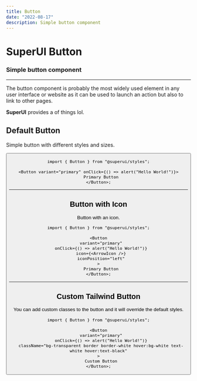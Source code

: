 ```yaml
---
title: Button
date: "2022-08-17"
description: Simple button component
---
```


# SuperUI Button

### Simple button component

<hr className="pb-4" />

The button component is probably the most widely used element in any user interface or website as it can be used to launch an action but also to link to other pages.

**SuperUI** provides a of things lol.

## Default Button

Simple button with different styles and sizes.

<Button />

```tsx
import { Button } from "@superui/styles";

<Button variant="primary" onClick={() => alert("Hello World!")}>
  Primary Button
</Button>;
```

---

## Button with Icon

Button with an icon.

<ButtonWithIcon />

```tsx
import { Button } from "@superui/styles";

<Button
  variant="primary"
  onClick={() => alert("Hello World!")}
  icon={<ArrowIcon />}
  iconPosition="left"
>
  Primary Button
</Button>;
```

---

## Custom Tailwind Button

You can add custom classes to the button and it will override the default styles.

<CustomButton />

```tsx
import { Button } from "@superui/styles";

<Button
  variant="primary"
  onClick={() => alert("Hello World!")}
  className="bg-transparent border border-white hover:bg-white text-white hover:text-black"
>
  Custom Button
</Button>;
```
